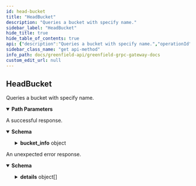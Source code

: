 ```yaml
---
id: head-bucket
title: "HeadBucket"
description: "Queries a bucket with specify name."
sidebar_label: "HeadBucket"
hide_title: true
hide_table_of_contents: true
api: {"description":"Queries a bucket with specify name.","operationId":"HeadBucket","responses":{"200":{"description":"A successful response.","content":{"*/*":{"schema":{"type":"object","properties":{"bucket_info":{"type":"object","properties":{"owner":{"type":"string","description":"owner is the account address of bucket creator, it is also the bucket owner."},"bucket_name":{"type":"string","title":"bucket_name is a globally unique name of bucket"},"visibility":{"description":"visibility defines the highest permissions for bucket. When a bucket is public, everyone can get storage objects in it.","type":"string","enum":["VISIBILITY_TYPE_UNSPECIFIED","VISIBILITY_TYPE_PUBLIC_READ","VISIBILITY_TYPE_PRIVATE","VISIBILITY_TYPE_INHERIT"],"default":"VISIBILITY_TYPE_UNSPECIFIED"},"id":{"type":"string","description":"id is the unique identification for bucket."},"source_type":{"title":"source_type defines which chain the user should send the bucket management transactions to","type":"string","enum":["SOURCE_TYPE_ORIGIN","SOURCE_TYPE_BSC_CROSS_CHAIN","SOURCE_TYPE_MIRROR_PENDING"],"default":"SOURCE_TYPE_ORIGIN"},"create_at":{"type":"string","format":"int64","description":"create_at define the block timestamp when the bucket created."},"payment_address":{"type":"string","title":"payment_address is the address of the payment account"},"global_virtual_group_family_id":{"type":"integer","format":"int64","title":"global_virtual_group_family_id defines the unique id of gvg family"},"charged_read_quota":{"type":"string","format":"uint64","description":"charged_read_quota defines the traffic quota for read in bytes per month.\nThe available read data for each user is the sum of the free read data provided by SP and\nthe ChargeReadQuota specified here."},"bucket_status":{"description":"bucket_status define the status of the bucket.","type":"string","enum":["BUCKET_STATUS_CREATED","BUCKET_STATUS_DISCONTINUED","BUCKET_STATUS_MIGRATING"],"default":"BUCKET_STATUS_CREATED"}}}}}}}},"default":{"description":"An unexpected error response.","content":{"*/*":{"schema":{"type":"object","properties":{"error":{"type":"string"},"code":{"type":"integer","format":"int32"},"message":{"type":"string"},"details":{"type":"array","items":{"type":"object","properties":{"type_url":{"type":"string"},"value":{"type":"string","format":"byte"}}}}}}}}}},"parameters":[{"name":"bucket_name","in":"path","required":true,"schema":{"type":"string"}}],"tags":["Query"],"method":"get","path":"/greenfield/storage/head_bucket/{bucket_name}","servers":[{"url":"https://gnfd-testnet-fullnode-tendermint-us.bnbchain.org"}],"info":{"title":"Greenfield - gRPC Gateway docs","description":"A REST interface for state queries","version":"1.0.0"},"postman":{"name":"HeadBucket","description":{"content":"Queries a bucket with specify name.","type":"text/plain"},"url":{"path":["greenfield","storage","head_bucket",":bucket_name"],"host":["{{baseUrl}}"],"query":[],"variable":[{"disabled":false,"description":{"content":"(Required) ","type":"text/plain"},"type":"any","value":"","key":"bucket_name"}]},"header":[{"key":"Accept","value":"*/*"}],"method":"GET"}}
sidebar_class_name: "get api-method"
info_path: docs/greenfield-api/greenfield-grpc-gateway-docs
custom_edit_url: null
---
```



## HeadBucket



Queries a bucket with specify name.

<details style={{"marginBottom":"1rem"}} data-collapsed={false} open={true}><summary style={{}}><strong>Path Parameters</strong></summary><div><ul><ParamsItem className={"paramsItem"} param={{"name":"bucket_name","in":"path","required":true,"schema":{"type":"string"}}}></ParamsItem></ul></div></details><div><ApiTabs><TabItem label={"200"} value={"200"}><div>

A successful response.

</div><div><MimeTabs schemaType={"response"}><TabItem label={"*/*"} value={"*/*"}><SchemaTabs><TabItem label={"Schema"} value={"Schema"}><details style={{}} data-collapsed={false} open={true}><summary style={{"textAlign":"left"}}><strong>Schema</strong></summary><div style={{"textAlign":"left","marginLeft":"1rem"}}></div><ul style={{"marginLeft":"1rem"}}><SchemaItem collapsible={true} className={"schemaItem"}><details style={{}}><summary style={{}}><strong>bucket_info</strong><span style={{"opacity":"0.6"}}> object</span></summary><div style={{"marginLeft":"1rem"}}><SchemaItem collapsible={false} name={"owner"} required={false} schemaName={"string"} qualifierMessage={undefined} schema={{"type":"string","description":"owner is the account address of bucket creator, it is also the bucket owner."}}></SchemaItem><SchemaItem collapsible={false} name={"bucket_name"} required={false} schemaName={"bucket_name is a globally unique name of bucket"} qualifierMessage={undefined} schema={{"type":"string","title":"bucket_name is a globally unique name of bucket"}}></SchemaItem><SchemaItem collapsible={false} name={"visibility"} required={false} schemaName={"string"} qualifierMessage={"**Possible values:** [`VISIBILITY_TYPE_UNSPECIFIED`, `VISIBILITY_TYPE_PUBLIC_READ`, `VISIBILITY_TYPE_PRIVATE`, `VISIBILITY_TYPE_INHERIT`]"} schema={{"description":"visibility defines the highest permissions for bucket. When a bucket is public, everyone can get storage objects in it.","type":"string","enum":["VISIBILITY_TYPE_UNSPECIFIED","VISIBILITY_TYPE_PUBLIC_READ","VISIBILITY_TYPE_PRIVATE","VISIBILITY_TYPE_INHERIT"],"default":"VISIBILITY_TYPE_UNSPECIFIED"}}></SchemaItem><SchemaItem collapsible={false} name={"id"} required={false} schemaName={"string"} qualifierMessage={undefined} schema={{"type":"string","description":"id is the unique identification for bucket."}}></SchemaItem><SchemaItem collapsible={false} name={"source_type"} required={false} schemaName={"source_type defines which chain the user should send the bucket management transactions to"} qualifierMessage={"**Possible values:** [`SOURCE_TYPE_ORIGIN`, `SOURCE_TYPE_BSC_CROSS_CHAIN`, `SOURCE_TYPE_MIRROR_PENDING`]"} schema={{"title":"source_type defines which chain the user should send the bucket management transactions to","type":"string","enum":["SOURCE_TYPE_ORIGIN","SOURCE_TYPE_BSC_CROSS_CHAIN","SOURCE_TYPE_MIRROR_PENDING"],"default":"SOURCE_TYPE_ORIGIN"}}></SchemaItem><SchemaItem collapsible={false} name={"create_at"} required={false} schemaName={"int64"} qualifierMessage={undefined} schema={{"type":"string","format":"int64","description":"create_at define the block timestamp when the bucket created."}}></SchemaItem><SchemaItem collapsible={false} name={"payment_address"} required={false} schemaName={"payment_address is the address of the payment account"} qualifierMessage={undefined} schema={{"type":"string","title":"payment_address is the address of the payment account"}}></SchemaItem><SchemaItem collapsible={false} name={"global_virtual_group_family_id"} required={false} schemaName={"int64"} qualifierMessage={undefined} schema={{"type":"integer","format":"int64","title":"global_virtual_group_family_id defines the unique id of gvg family"}}></SchemaItem><SchemaItem collapsible={false} name={"charged_read_quota"} required={false} schemaName={"uint64"} qualifierMessage={undefined} schema={{"type":"string","format":"uint64","description":"charged_read_quota defines the traffic quota for read in bytes per month.\nThe available read data for each user is the sum of the free read data provided by SP and\nthe ChargeReadQuota specified here."}}></SchemaItem><SchemaItem collapsible={false} name={"bucket_status"} required={false} schemaName={"string"} qualifierMessage={"**Possible values:** [`BUCKET_STATUS_CREATED`, `BUCKET_STATUS_DISCONTINUED`, `BUCKET_STATUS_MIGRATING`]"} schema={{"description":"bucket_status define the status of the bucket.","type":"string","enum":["BUCKET_STATUS_CREATED","BUCKET_STATUS_DISCONTINUED","BUCKET_STATUS_MIGRATING"],"default":"BUCKET_STATUS_CREATED"}}></SchemaItem></div></details></SchemaItem></ul></details></TabItem><TabItem label={"Example (from schema)"} value={"Example (from schema)"}><ResponseSamples responseExample={"{\n  \"bucket_info\": {\n    \"owner\": \"string\",\n    \"bucket_name\": \"string\",\n    \"visibility\": \"VISIBILITY_TYPE_UNSPECIFIED\",\n    \"id\": \"string\",\n    \"source_type\": \"SOURCE_TYPE_ORIGIN\",\n    \"create_at\": \"string\",\n    \"payment_address\": \"string\",\n    \"global_virtual_group_family_id\": 0,\n    \"charged_read_quota\": \"string\",\n    \"bucket_status\": \"BUCKET_STATUS_CREATED\"\n  }\n}"} language={"json"}></ResponseSamples></TabItem></SchemaTabs></TabItem></MimeTabs></div></TabItem><TabItem label={"default"} value={"default"}><div>

An unexpected error response.

</div><div><MimeTabs schemaType={"response"}><TabItem label={"*/*"} value={"*/*"}><SchemaTabs><TabItem label={"Schema"} value={"Schema"}><details style={{}} data-collapsed={false} open={true}><summary style={{"textAlign":"left"}}><strong>Schema</strong></summary><div style={{"textAlign":"left","marginLeft":"1rem"}}></div><ul style={{"marginLeft":"1rem"}}><SchemaItem collapsible={false} name={"error"} required={false} schemaName={"string"} qualifierMessage={undefined} schema={{"type":"string"}}></SchemaItem><SchemaItem collapsible={false} name={"code"} required={false} schemaName={"int32"} qualifierMessage={undefined} schema={{"type":"integer","format":"int32"}}></SchemaItem><SchemaItem collapsible={false} name={"message"} required={false} schemaName={"string"} qualifierMessage={undefined} schema={{"type":"string"}}></SchemaItem><SchemaItem collapsible={true} className={"schemaItem"}><details style={{}}><summary style={{}}><strong>details</strong><span style={{"opacity":"0.6"}}> object[]</span></summary><div style={{"marginLeft":"1rem"}}><li><div style={{"fontSize":"var(--ifm-code-font-size)","opacity":"0.6","marginLeft":"-.5rem","paddingBottom":".5rem"}}>Array [</div></li><SchemaItem collapsible={false} name={"type_url"} required={false} schemaName={"string"} qualifierMessage={undefined} schema={{"type":"string"}}></SchemaItem><SchemaItem collapsible={false} name={"value"} required={false} schemaName={"byte"} qualifierMessage={undefined} schema={{"type":"string","format":"byte"}}></SchemaItem><li><div style={{"fontSize":"var(--ifm-code-font-size)","opacity":"0.6","marginLeft":"-.5rem"}}>]</div></li></div></details></SchemaItem></ul></details></TabItem><TabItem label={"Example (from schema)"} value={"Example (from schema)"}><ResponseSamples responseExample={"{\n  \"error\": \"string\",\n  \"code\": 0,\n  \"message\": \"string\",\n  \"details\": [\n    {\n      \"type_url\": \"string\",\n      \"value\": \"string\"\n    }\n  ]\n}"} language={"json"}></ResponseSamples></TabItem></SchemaTabs></TabItem></MimeTabs></div></TabItem></ApiTabs></div>
      